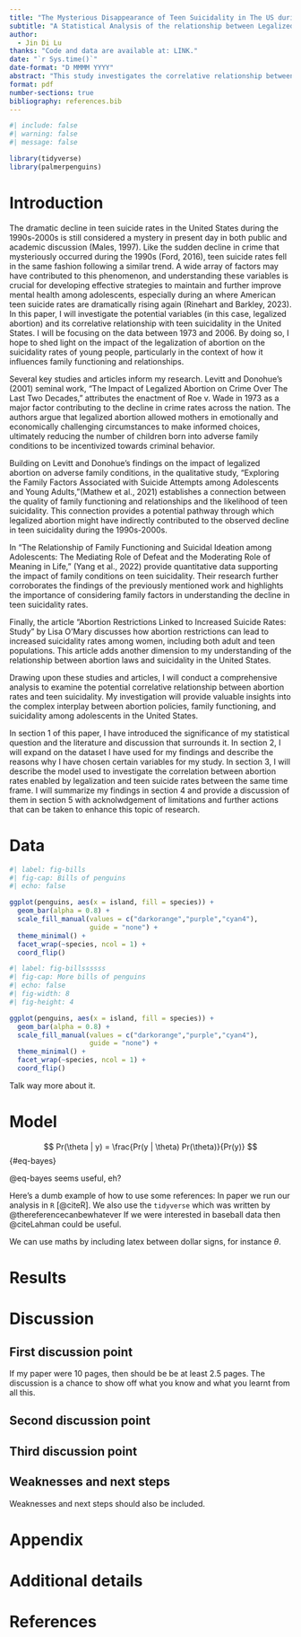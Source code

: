 ```yaml
---
title: "The Mysterious Disappearance of Teen Suicidality in The US during the 1990s"
subtitle: "A Statistical Analysis of the relationship between Legalized Abortion and Teen Suicidality in 1990s US."
author: 
  - Jin Di Lu
thanks: "Code and data are available at: LINK."
date: "`r Sys.time()`"
date-format: "D MMMM YYYY"
abstract: "This study investigates the correlative relationship between abortion rates and teen suicidality rates in the United States from 1973 to 2006. Using longitudinal data and controlling for confounding factors, I found a significant correlation between abortion rates and teen suicidality rates during the studied period, suggesting that the availability of legal abortion might have contributed to the reduction in the number of children born into adverse family conditions and, consequently, alleviated the risk factors for teen suicidality. This research highlights the importance of considering the broader social and psychological implications of abortion policies and calls for further exploration of the causal mechanisms and long-term impacts."
format: pdf
number-sections: true
bibliography: references.bib
---
```


```r
#| include: false
#| warning: false
#| message: false

library(tidyverse)
library(palmerpenguins)
```


# Introduction

The dramatic decline in teen suicide rates in the United States during the 1990s-2000s is still considered a mystery in present day in both public and academic discussion (Males, 1997). Like the sudden decline in crime that mysteriously occurred during the 1990s (Ford, 2016), teen suicide rates fell in the same fashion following a similar trend.  A wide array of factors may have contributed to this phenomenon, and understanding these variables is crucial for developing effective strategies to maintain and further improve mental health among adolescents, especially during an where American teen suicide rates are dramatically rising again (Rinehart and Barkley, 2023). In this paper, I will investigate the potential variables (in this case, legalized abortion) and its correlative relationship with teen suicidality in the United States. I will be focusing on the data between 1973 and 2006. By doing so, I hope to shed light on the impact of the legalization of abortion on the suicidality rates of young people, particularly in the context of how it influences family functioning and relationships.

Several key studies and articles inform my research. Levitt and Donohue's (2001) seminal work, "The Impact of Legalized Abortion on Crime Over The Last Two Decades," attributes the enactment of Roe v. Wade in 1973 as a major factor contributing to the decline in crime rates across the nation. The authors argue that legalized abortion allowed mothers in emotionally and economically challenging circumstances to make informed choices, ultimately reducing the number of children born into adverse family conditions to be incentivized towards criminal behavior.

Building on Levitt and Donohue's findings on the impact of legalized abortion on adverse family conditions, in the qualitative study, "Exploring the Family Factors Associated with Suicide Attempts among Adolescents and Young Adults,"(Mathew et al., 2021)  establishes a connection between the quality of family functioning and relationships and the likelihood of teen suicidality. This connection provides a potential pathway through which legalized abortion might have indirectly contributed to the observed decline in teen suicidality during the 1990s-2000s.

In "The Relationship of Family Functioning and Suicidal Ideation among Adolescents: The Mediating Role of Defeat and the Moderating Role of Meaning in Life," (Yang et al., 2022) provide quantitative data supporting the impact of family conditions on teen suicidality. Their research further corroborates the findings of the previously mentioned work and highlights the importance of considering family factors in understanding the decline in teen suicidality rates.

Finally, the article "Abortion Restrictions Linked to Increased Suicide Rates: Study" by Lisa O'Mary discusses how abortion restrictions can lead to increased suicidality rates among women, including both adult and teen populations. This article adds another dimension to my understanding of the relationship between abortion laws and suicidality in the United States.

Drawing upon these studies and articles, I will conduct a comprehensive analysis to examine the potential correlative relationship between abortion rates and teen suicidality. My investigation will provide valuable insights into the complex interplay between abortion policies, family functioning, and suicidality among adolescents in the United States.

In section 1 of this paper, I have introduced the significance of my statistical question and the literature and discussion that surrounds it. In section 2, I will expand on the dataset I have used for my findings and describe the reasons why I have chosen certain variables for my study. In section 3, I will describe the model used to investigate the correlation between abortion rates enabled by legalization and teen suicide rates between the same time frame. I will summarize my findings in section 4 and provide a discussion of them in section 5 with acknolwdgement of limitations and further actions that can be taken to enhance this topic of research.


# Data {#sec-data}



```r
#| label: fig-bills
#| fig-cap: Bills of penguins
#| echo: false

ggplot(penguins, aes(x = island, fill = species)) +
  geom_bar(alpha = 0.8) +
  scale_fill_manual(values = c("darkorange","purple","cyan4"),
                    guide = "none") +
  theme_minimal() +
  facet_wrap(~species, ncol = 1) +
  coord_flip()
```



```r
#| label: fig-billssssss
#| fig-cap: More bills of penguins
#| echo: false
#| fig-width: 8
#| fig-height: 4

ggplot(penguins, aes(x = island, fill = species)) +
  geom_bar(alpha = 0.8) +
  scale_fill_manual(values = c("darkorange","purple","cyan4"),
                    guide = "none") +
  theme_minimal() +
  facet_wrap(~species, ncol = 1) +
  coord_flip()
```

Talk way more about it. 



# Model

$$
Pr(\theta | y) = \frac{Pr(y | \theta) Pr(\theta)}{Pr(y)}
$$ {#eq-bayes}

@eq-bayes seems useful, eh?

Here's a dumb example of how to use some references: In paper we run our analysis in `R` [@citeR]. We also use the `tidyverse` which was written by @thereferencecanbewhatever If we were interested in baseball data then @citeLahman could be useful. 

We can use maths by including latex between dollar signs, for instance $\theta$.


# Results

# Discussion

## First discussion point {#sec-first-point}

If my paper were 10 pages, then should be be at least 2.5 pages. The discussion is a chance to show off what you know and what you learnt from all this. 

## Second discussion point

## Third discussion point

## Weaknesses and next steps

Weaknesses and next steps should also be included.

\newpage

\appendix

# Appendix {-}


# Additional details


\newpage


# References


